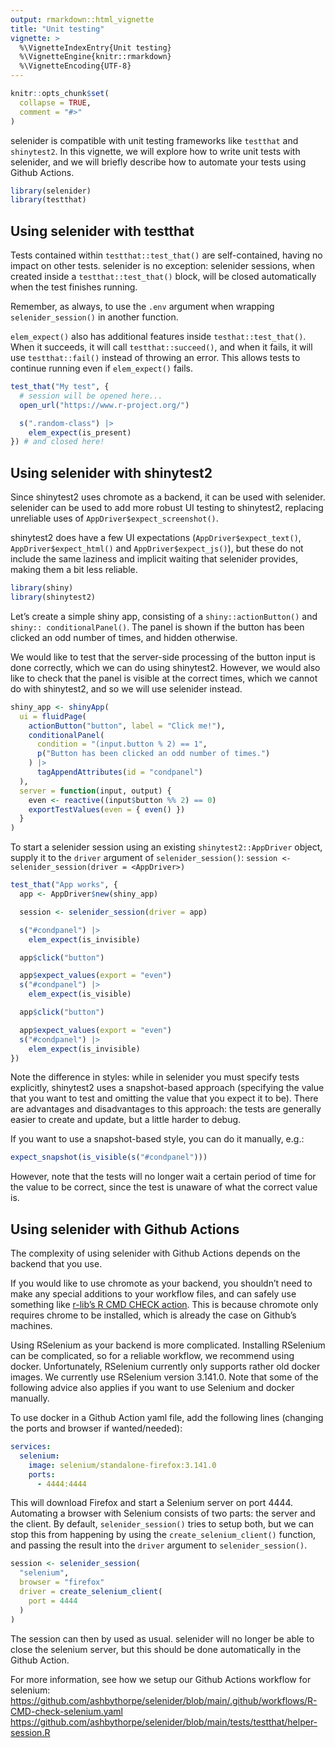 ```yaml
---
output: rmarkdown::html_vignette
title: "Unit testing"
vignette: >
  %\VignetteIndexEntry{Unit testing}
  %\VignetteEngine{knitr::rmarkdown}
  %\VignetteEncoding{UTF-8}
---
```


```r
knitr::opts_chunk$set(
  collapse = TRUE,
  comment = "#>"
)
```

selenider is compatible with unit testing frameworks like `testthat` and `shinytest2`.
In this vignette, we will explore how to write unit tests with selenider, and we
will briefly describe how to automate your tests using Github Actions.

```r
library(selenider)
library(testthat)
```

## Using selenider with testthat

Tests contained within `testthat::test_that()` are self-contained, having no impact
on other tests. selenider is no exception: selenider sessions, when created inside
a `testthat::test_that()` block, will be closed automatically when the test
finishes running.

Remember, as always, to use the `.env` argument when wrapping `selenider_session()`
in another function.

`elem_expect()` also has additional features inside `testhat::test_that()`.
When it succeeds, it will call `testthat::succeed()`, and when it fails, it will use
`testthat::fail()` instead of throwing an error. This allows tests to continue
running even if `elem_expect()` fails.

```r
test_that("My test", {
  # session will be opened here...
  open_url("https://www.r-project.org/")

  s(".random-class") |>
    elem_expect(is_present)
}) # and closed here!
```

## Using selenider with shinytest2

Since shinytest2 uses chromote as a backend, it can be used with selenider. selenider
can be used to add more robust UI testing to shinytest2, replacing unreliable uses of 
`AppDriver$expect_screenshot()`.

shinytest2 does have a few UI expectations (`AppDriver$expect_text()`, 
`AppDriver$expect_html()` and `AppDriver$expect_js()`), but these do not include the
same laziness and implicit waiting that selenider provides, making them a bit less 
reliable.

``` r
library(shiny)
library(shinytest2)
```

Let's create a simple shiny app, consisting of a `shiny::actionButton()` and 
`shiny:: conditionalPanel()`. The panel is shown if the button has been
clicked an odd number of times, and hidden otherwise.

We would like to test that the server-side processing of the button input is
done correctly, which we can do using shinytest2. However, we would also like
to check that the panel is visible at the correct times, which we cannot do
with shinytest2, and so we will use selenider instead.

``` r
shiny_app <- shinyApp(
  ui = fluidPage(
    actionButton("button", label = "Click me!"),
    conditionalPanel(
      condition = "(input.button % 2) == 1",
      p("Button has been clicked an odd number of times.")
    ) |>
      tagAppendAttributes(id = "condpanel")
  ),
  server = function(input, output) {
    even <- reactive((input$button %% 2) == 0)
    exportTestValues(even = { even() })
  }
)
```

To start a selenider session using an existing `shinytest2::AppDriver` object,
supply it to the `driver` argument of `selenider_session()`:
`session <- selenider_session(driver = <AppDriver>)`

``` r
test_that("App works", {
  app <- AppDriver$new(shiny_app)

  session <- selenider_session(driver = app)

  s("#condpanel") |>
    elem_expect(is_invisible)

  app$click("button")

  app$expect_values(export = "even")
  s("#condpanel") |>
    elem_expect(is_visible)

  app$click("button")

  app$expect_values(export = "even")
  s("#condpanel") |>
    elem_expect(is_invisible)
})
```

Note the difference in styles: while in selenider you must specify tests explicitly,
shinytest2 uses a snapshot-based approach (specifying the value that you want to
test and omitting the value that you expect it to be). There are advantages and
disadvantages to this approach: the tests are generally easier to create and update,
but a little harder to debug.

If you want to use a snapshot-based style, you can do it manually, e.g.:
``` r
expect_snapshot(is_visible(s("#condpanel")))
```

However, note that the tests will no longer wait a certain period of time for the
value to be correct, since the test is unaware of what the correct value is.

## Using selenider with Github Actions

The complexity of using selenider with Github Actions depends on the backend that you use.

If you would like to use chromote as your backend, you shouldn't need to make any special
additions to your workflow files, and can safely use something like [r-lib's R CMD CHECK
action](https://github.com/r-lib/actions/tree/v2-branch/examples#standard-ci-workflow).
This is because chromote only requires chrome to be installed, which is already the case
on Github's machines.

Using RSelenium as your backend is more complicated. Installing RSelenium can be complicated,
so for a reliable workflow, we recommend using docker. Unfortunately, RSelenium currently
only supports rather old docker images. We currently use RSelenium version 3.141.0. Note
that some of the following advice also applies if you want to use Selenium and docker
manually.

To use docker in a Github Action yaml file, add the following lines (changing the ports and
browser if wanted/needed):
``` yaml
services:
  selenium:
    image: selenium/standalone-firefox:3.141.0
    ports:
      - 4444:4444
```

This will download Firefox and start a Selenium server on port 4444. Automating a browser
with Selenium consists of two parts: the server and the client. By default, 
`selenider_session()` tries to setup both, but we can stop this from happening by using
the `create_selenium_client()` function, and passing the result into the `driver` argument
to `selenider_session()`.

``` r
session <- selenider_session(
  "selenium",
  browser = "firefox"
  driver = create_selenium_client(
    port = 4444
  )
)
```

The session can then by used as usual. selenider will no longer be able to close the selenium
server, but this should be done automatically in the Github Action.

For more information, see how we setup our Github Actions workflow for selenium:
<https://github.com/ashbythorpe/selenider/blob/main/.github/workflows/R-CMD-check-selenium.yaml>
<https://github.com/ashbythorpe/selenider/blob/main/tests/testthat/helper-session.R>

